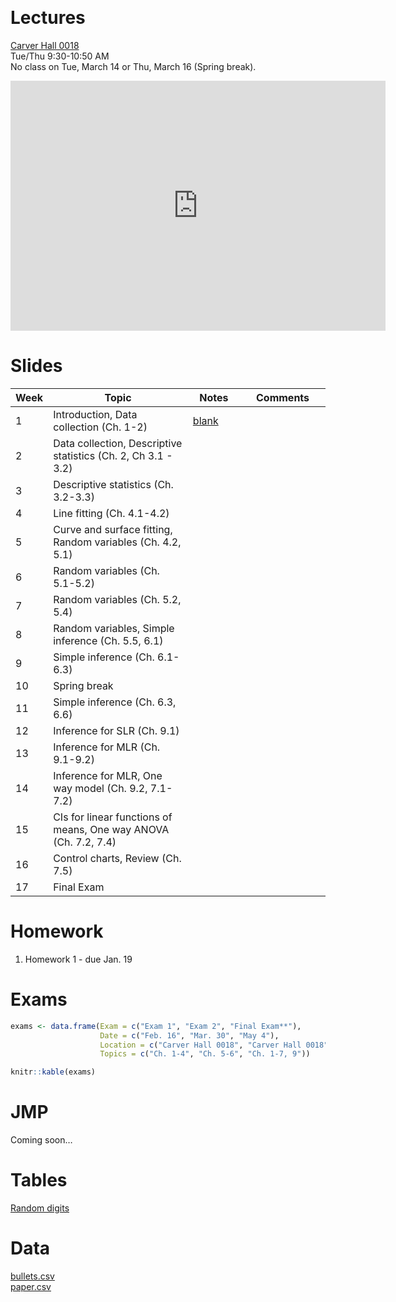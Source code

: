 <br/>

# Lectures

[Carver Hall 0018](http://www.fpm.iastate.edu/roomscheduling/room.asp?room_id=29)  
Tue/Thu 9:30-10:50 AM  
No class on Tue, March 14 or Thu, March 16 (Spring break).   

<iframe src="https://calendar.google.com/calendar/embed?src=iastate.edu_car6h4lm1hgecaiejjuehb3r1c%40group.calendar.google.com&amp;mode=WEEK&amp;height=600&amp;wkst=1&amp;bgcolor=%23FFFFFF&amp;ctz=America%2FChicago" style="border-width:0" width="600" height="400" frameborder="0" scrolling="no"></iframe>

# Slides

Week | Topic | Notes | Comments
--- | ---------------------- | -------- | -------------
1  | Introduction, Data collection (Ch. 1-2) | [blank](notes/blank/01_introduction.pdf) | 
2  | Data collection, Descriptive statistics (Ch. 2, Ch 3.1 - 3.2) |  |  
3  | Descriptive statistics (Ch. 3.2-3.3) |  |  
4  | Line fitting (Ch. 4.1-4.2) |  |  
5  | Curve and surface fitting, Random variables (Ch. 4.2, 5.1) |  |  
6  | Random variables (Ch. 5.1-5.2) |  |  
7  | Random variables (Ch. 5.2, 5.4) |  |  
8  | Random variables, Simple inference (Ch. 5.5, 6.1) |  |  
9  | Simple inference (Ch. 6.1-6.3) |  |  
10  | Spring break |  |  
11  | Simple inference (Ch. 6.3, 6.6) |  |  
12  | Inference for SLR (Ch. 9.1) |  |  
13  | Inference for MLR (Ch. 9.1-9.2) |  |  
14  | Inference for MLR, One way model (Ch. 9.2, 7.1-7.2) |  |  
15  | CIs for linear functions of means, One way ANOVA (Ch. 7.2, 7.4) |  |  
16  | Control charts, Review (Ch. 7.5) |  |  
17  | Final Exam |  |  

# Homework

1. Homework 1 - due Jan. 19
<!--
2. Homework 2 - due Jan. 26
3. Homework 3 - due Feb. 2
4. Homework 4 - due Feb. 9
5. Homework 5 - due Feb. 23
6. Homework 6 - due Mar. 2
7. Homework 7 - due Mar. 9
8. Homework 8 - due Mar. 23
9. Homework 9 - due Apr. 6
10. Homework 10 - due Apr. 13
11. Homework 11 - due Apr. 20
12. Homework 12 - due Apr. 27
-->

# Exams

```r
exams <- data.frame(Exam = c("Exam 1", "Exam 2", "Final Exam**"),
                    Date = c("Feb. 16", "Mar. 30", "May 4"),
                    Location = c("Carver Hall 0018", "Carver Hall 0018", "Carver Hall 0018"),
                    Topics = c("Ch. 1-4", "Ch. 5-6", "Ch. 1-7, 9"))

knitr::kable(exams)
```

# JMP

Coming soon...

# Tables

[Random digits](tables/random-digits.pdf)

# Data

[bullets.csv](data/bullets.csv)  
<!--[gears.csv](data/gears.csv) 
[officehours.csv](officehours/gears.csv)  
[orangetrees.csv](data/orangetrees.csv)  -->
[paper.csv](data/paper.csv)  
<!--[towels.csv](data/towels.csv)-->
